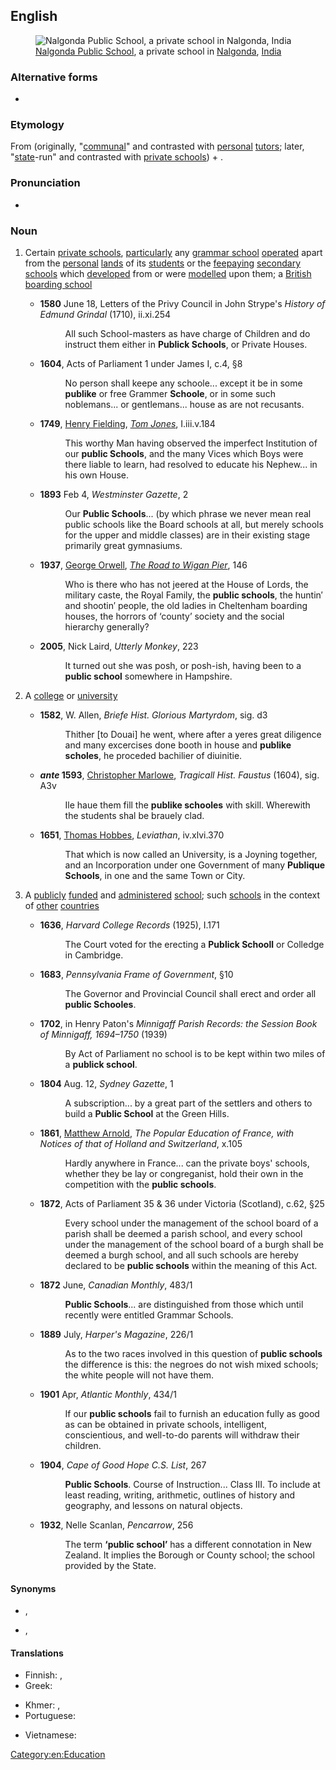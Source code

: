 {{also|public-school}}
==English==
[[File:Nalgonda Public School.jpg|right|thumb|[[w:Nalgonda Public School|Nalgonda Public School]], a private school in [[w:Nalgonda|Nalgonda]], [[India]]]]

===Alternative forms===
* {{l|en|public-school}}

===Etymology===
From {{m|en|public}} (originally, "[[communal]]" and contrasted with [[personal]] [[tutor]]s; later, "[[state]]-run" and contrasted with [[private school]]s) + {{m|en|school}}.

===Pronunciation===
* {{audio|en|en-au-public school.ogg|Audio (AU)}}

===Noun===
{{en-noun}}

# {{lb|en|UK|Ireland|India}} Certain [[private school]]s, [[particularly]] {{qualifier|initially}} any [[grammar school]] [[operate]]d apart from the [[personal]] [[land]]s of its [[student]]s or {{qualifier|from the 19th century}} the [[feepaying]] [[secondary school]]s which [[develop]]ed from or were [[model]]led upon them; a [[British]] [[boarding school]]
#* '''1580''' June 18, Letters of the Privy Council in John Strype's ''History of Edmund Grindal'' (1710), ii.xi.254
#*: All such School-masters as have charge of Children and do instruct them either in '''Publick Schools''', or Private Houses.
#* '''1604''', Acts of Parliament 1 under James I, c.4, §8
#*: No person shall keepe any schoole... except it be in some '''publike''' or free Grammer '''Schoole''', or in some such noblemans... or gentlemans... house as are not recusants.
#* '''1749''', [[w:Henry Fielding|Henry Fielding]], ''[[w:Tom Jones|Tom Jones]]'', I.iii.v.184
#*: This worthy Man having observed the imperfect Institution of our '''public Schools''', and the many Vices which Boys were there liable to learn, had resolved to educate his Nephew... in his own House.
#* '''1893''' Feb 4, ''Westminster Gazette'', 2
#*: Our '''Public Schools'''... (by which phrase we never mean real public schools like the Board schools at all, but merely schools for the upper and middle classes) are in their existing stage primarily great gymnasiums.
#* '''1937''', [[w:George Orwell|George Orwell]], ''[[w:The Road to Wigan Pier|The Road to Wigan Pier]]'', 146
#*: Who is there who has not jeered at the House of Lords, the military caste, the Royal Family, the '''public schools''', the huntin′ and shootin′ people, the old ladies in Cheltenham boarding houses, the horrors of ‘county’ society and the social hierarchy generally?
#* '''2005''', Nick Laird, ''Utterly Monkey'', 223
#*: It turned out she was posh, or posh-ish, having been to a '''public school''' somewhere in Hampshire.
# {{lb|en|obsolete}} A [[college]] or [[university]]
#* '''1582''', W. Allen, ''Briefe Hist. Glorious Martyrdom'', sig. d3
#*: Thither [to Douai] he went, where after a yeres great diligence and many excercises done booth in house and '''publike scholes''', he proceded bachilier of diuinitie.
#* '''''ante'' 1593''', [[w:Christopher Marlowe|Christopher Marlowe]], ''Tragicall Hist. Faustus'' (1604), sig. A3v
#*: Ile haue them fill the '''publike schooles''' with skill. Wherewith the students shal be brauely clad.
#* '''1651''', [[w:Thomas Hobbes|Thomas Hobbes]], ''Leviathan'', iv.xlvi.370
#*: That which is now called an University, is a Joyning together, and an Incorporation under one Government of many '''Publique Schools''', in one and the same Town or City.
# {{lb|en|North America|Australia|New Zealand|South Africa|formerly [[Scottish English|Scottish]]}} A [[public]]ly [[fund]]ed and [[administer]]ed [[school]]; {{lb|en|UK|Ireland}} such [[school]]s in the context of [[other]] [[countries]]
#* '''1636''', ''Harvard College Records'' (1925), I.171
#*: The Court voted for the erecting a '''Publick Schooll''' or Colledge in Cambridge.
#* '''1683''', ''Pennsylvania Frame of Government'', §10
#*: The Governor and Provincial Council shall erect and order all '''public Schooles'''.
#* '''1702''', in Henry Paton's ''Minnigaff Parish Records: the Session Book of Minnigaff, 1694&ndash;1750'' (1939)
#*: By Act of Parliament no school is to be kept within two miles of a '''publick school'''.
#* '''1804''' Aug. 12, ''Sydney Gazette'', 1
#*: A subscription... by a great part of the settlers and others to build a '''Public School''' at the Green Hills.
#* '''1861''', [[w:Matthew Arnold|Matthew Arnold]], ''The Popular Education of France, with Notices of that of Holland and Switzerland'', x.105
#*: Hardly anywhere in France... can the private boys' schools, whether they be lay or congreganist, hold their own in the competition with the '''public schools'''.
#* '''1872''', Acts of Parliament 35 & 36 under Victoria (Scotland), c.62, §25
#*: Every school under the management of the school board of a parish shall be deemed a parish school, and every school under the management of the school board of a burgh shall be deemed a burgh school, and all such schools are hereby declared to be '''public schools''' within the meaning of this Act.
#* '''1872''' June, ''Canadian Monthly'', 483/1
#*: '''Public Schools'''... are distinguished from those which until recently were entitled Grammar Schools.
#* '''1889''' July, ''Harper's Magazine'', 226/1
#*: As to the two races involved in this question of '''public schools''' the difference is this: the negroes do not wish mixed schools; the white people will not have them.
#* '''1901''' Apr, ''Atlantic Monthly'', 434/1
#*: If our '''public schools''' fail to furnish an education fully as good as can be obtained in private schools, intelligent, conscientious, and well-to-do parents will withdraw their children.
#* '''1904''', ''Cape of Good Hope C.S. List'', 267
#*: '''Public Schools'''. Course of Instruction... Class III. To include at least reading, writing, arithmetic, outlines of history and geography, and lessons on natural objects.
#* '''1932''', Nelle Scanlan, ''Pencarrow'', 256
#*: The term '''‘public school’''' has a different connotation in New Zealand. It implies the Borough or County school; the school provided by the State.

====Synonyms====
* {{sense|fee-charging private school, offering housing}} {{l|en|private school}}, {{l|en|boarding school}}
* {{sense|publicly administered school}} {{l|en|state school}}, {{l|en|free school}}

====Translations====
{{trans-top|''(in the context of Britain)'' private grammar school; boarding school}}
{{trans-bottom}}

{{trans-top|publicly administered school}}
* Finnish: {{t|fi|[[yleinen]] [[koulu]]}}, {{t+|fi|peruskoulu}}
* Greek: {{t|el|δημόσιο σχολείο|n}}
{{trans-mid}}
* Khmer: {{t|km|សាលារដ្ឋ|tr=sala roth|sc=Khmr}}, {{t|km|សាលាសាធារណៈ|tr=sala satheraknak|sc=Khmr}}
* Portuguese: {{t|pt|[[escola]] [[pública]]|f}}
{{trans-bottom}}

{{checktrans-top}}
* Vietnamese: {{t-check|vi|trường công}}
{{trans-mid}}
{{trans-bottom}}

[[Category:en:Education]]